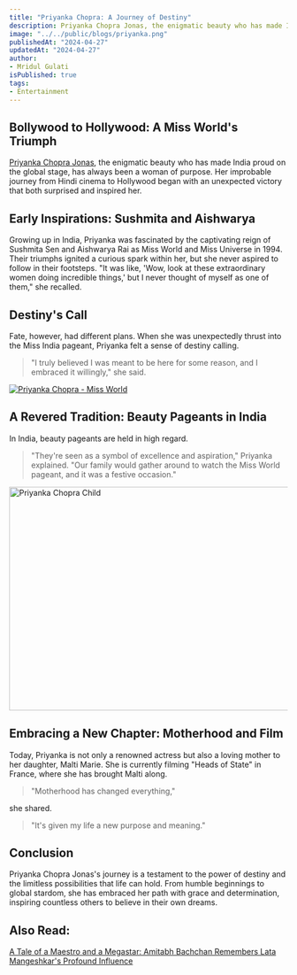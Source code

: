 ```yaml
---
title: "Priyanka Chopra: A Journey of Destiny"
description: Priyanka Chopra Jonas, the enigmatic beauty who has made India proud on the global stage, has always been a woman of purpose. Her improbable journey from Hindi cinema to Hollywood began with an unexpected victory that both surprised and inspired her.
image: "../../public/blogs/priyanka.png"
publishedAt: "2024-04-27"
updatedAt: "2024-04-27"
author: 
- Mridul Gulati
isPublished: true
tags: 
- Entertainment
---
```


## Bollywood to Hollywood: A Miss World's Triumph

[Priyanka Chopra Jonas](https://en.wikipedia.org/wiki/Priyanka_Chopra), the enigmatic beauty who has made India proud on the global stage, has always been a woman of purpose. Her improbable journey from Hindi cinema to Hollywood began with an unexpected victory that both surprised and inspired her.

## Early Inspirations: Sushmita and Aishwarya

Growing up in India, Priyanka was fascinated by the captivating reign of Sushmita Sen and Aishwarya Rai as Miss World and Miss Universe in 1994. Their triumphs ignited a curious spark within her, but she never aspired to follow in their footsteps. "It was like, 'Wow, look at these extraordinary women doing incredible things,' but I never thought of myself as one of them," she recalled.

## Destiny's Call

Fate, however, had different plans. When she was unexpectedly thrust into the Miss India pageant, Priyanka felt a sense of destiny calling. 

> "I truly believed I was meant to be here for some reason, and I embraced it willingly," she said.

[![Priyanka Chopra - Miss World](https://img.youtube.com/vi/b7pwdc69HZ8/0.jpg)](https://www.youtube.com/watch?v=b7pwdc69HZ8)

## A Revered Tradition: Beauty Pageants in India

In India, beauty pageants are held in high regard. 
> "They're seen as a symbol of excellence and aspiration," Priyanka explained. "Our family would gather around to watch the Miss World pageant, and it was a festive occasion."

<Image
  src="/blogs/priyanka-mother.png"
  width="718"
  height="404"
  alt="Priyanka Chopra Child"
  sizes="100vw"
/>

## Embracing a New Chapter: Motherhood and Film

Today, Priyanka is not only a renowned actress but also a loving mother to her daughter, Malti Marie. She is currently filming "Heads of State" in France, where she has brought Malti along. 
> "Motherhood has changed everything," 

she shared. 
> "It's given my life a new purpose and meaning."

## Conclusion

Priyanka Chopra Jonas's journey is a testament to the power of destiny and the limitless possibilities that life can hold. From humble beginnings to global stardom, she has embraced her path with grace and determination, inspiring countless others to believe in their own dreams.

## Also Read: 

[A Tale of a Maestro and a Megastar: Amitabh Bachchan Remembers Lata Mangeshkar's Profound Influence](https://onlinekhabri.com/blog/amitabh-bachchan-remembers-lata-mangeshkars-influence)